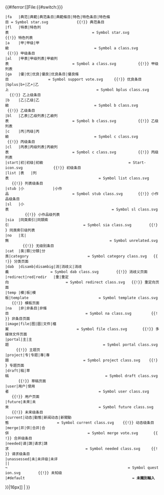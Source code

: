 <span class="{{{css-class|}}}" style="{{{style|}}}">{{#iferror:[[File:{{#switch:{{lc:{{{class|{{{1|}}}}}}}}
 |fa   |典范|典範|典范条目|典範條目|特色|特色条目|特色條目 = Symbol star.svg             {{!}} 典范条目
 |fl   |特表|特色列表                                      = Symbol star.svg             {{!}} 特色列表
 |a    |甲|甲级|甲級                                       = Symbol a class.svg          {{!}} 甲级条目
 |al   |甲表|甲级列表|甲級列表                             = Symbol a class.svg          {{!}} 甲级列表
 |ga   |優|优|优良|優良|优良条目|優良條目                  = Symbol support vote.svg     {{!}} 优良条目
 |bplus|b+|乙+|乙上                                        = Symbol bplus class.svg      {{!}} 乙上级条目
 |b    |乙|乙级|乙級                                       = Symbol b class.svg          {{!}} 乙级条目
 |bl   |乙表|乙级列表|乙級列表                             = Symbol b class.svg          {{!}} 乙级列表
 |c    |丙|丙级|丙級                                       = Symbol c class.svg          {{!}} 丙级条目
 |cl   |丙表|丙级列表|丙級列表                             = Symbol c class.svg          {{!}} 丙级列表
 |start|初|初级|初級                                       = Start-icon.svg              {{!}} 初级条目
 |list |表   |列表                                         = Symbol list class.svg       {{!}} 列表级条目
 |stub |小             |小作品                             = Symbol stub class.svg       {{!}} 小作品级条目
 |sl   |小表                                               = Symbol sl class.svg         {{!}} 小作品级列表
 |sia  |同类索引|同類索引                                  = Symbol sia class.svg        {{!}} 同类索引级列表
 |no   |无|無                                              = Symbol unrelated.svg        {{!}} 无级别条目
 |cat  |类|類|分類|分类|category                           = Symbol category class.svg   {{!}} 分类页面
 |dab  |disamb|disambig|消|消歧义|消歧義                   = Symbol dab class.svg        {{!}} 消歧义页面
 |redirect|red|redir   |重|重定向                          = Symbol redirect class.svg   {{!}} 重定向页面
 |temp |模|板|模板|template                                = Symbol template class.svg   {{!}} 模板页面
 |na   |非|非条目|非條目                                   = Symbol na class.svg         {{!}} 非条目页面
 |image|file|图|圖|文件|檔案                               = Symbol file class.svg       {{!}} 多媒体文件页面
 |portal|主|主题                                           = Symbol portal class.svg     {{!}} 主题页
 |project|专|专题|專|專題                                  = Symbol project class.svg    {{!}} 专题页面
 |draft|稿|草稿                                            = Symbol draft class.svg      {{!}} 草稿页面
 |user|用户|使用者                                         = Symbol user class.svg       {{!}} 用户页面
 |future|未来|未來                                         = Symbol future class.svg     {{!}} 未来级条目
 |current|动态|動態|新闻动态|新聞動態                      = Symbol current class.svg    {{!}} 动态级条目
 |merge|并|併|合并|合併                                    = Symbol merge vote.svg       {{!}} 合并级条目
 |needed|请|請|请求|請求                                   = Symbol needed class.svg     {{!}} 请求级条目
 |unassessed|未|未评级|未评
 ||¬                                                       = Symbol question.svg        {{!}} 未知级
 |#default                                                 = <strong class="error">未識別輸入</strong>
}}|16px]] | {{icon|{{{1|}}}}} }}</span><noinclude>
{{documentation}}
</noinclude>